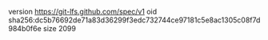 version https://git-lfs.github.com/spec/v1
oid sha256:dc5b76692de71a83d36299f3edc732744ce97181c5e8ac1305c08f7d984b0f6e
size 2099
